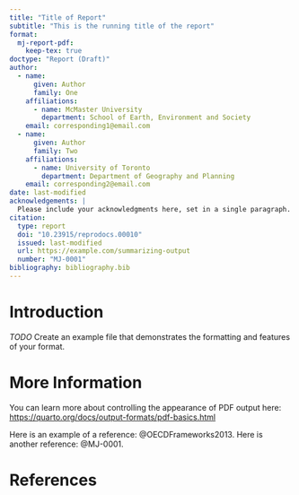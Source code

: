 ```yaml
---
title: "Title of Report"
subtitle: "This is the running title of the report"
format:
  mj-report-pdf: 
    keep-tex: true
doctype: "Report (Draft)"
author:
  - name:
      given: Author
      family: One
    affiliations: 
      - name: McMaster University
        department: School of Earth, Environment and Society
    email: corresponding1@email.com
  - name:
      given: Author
      family: Two
    affiliations: 
      - name: University of Toronto
        department: Department of Geography and Planning
    email: corresponding2@email.com  
date: last-modified
acknowledgements: | 
  Please include your acknowledgments here, set in a single paragraph. Please do not include any acknowledgments in the Supporting Information, or anywhere else in the manuscript.
citation:
  type: report
  doi: "10.23915/reprodocs.00010"
  issued: last-modified
  url: https://example.com/summarizing-output
  number: "MJ-0001"
bibliography: bibliography.bib
---
```


# Introduction

*TODO* Create an example file that demonstrates the formatting and features of your format.

# More Information

You can learn more about controlling the appearance of PDF output here: <https://quarto.org/docs/output-formats/pdf-basics.html>

Here is an example of a reference: @OECDFrameworks2013. Here is another reference: @MJ-0001.

\newpage

# References

<!-- 
\bibsplit[2]

Use \bibsplit to split the references from the body of the text. Value "[2]" represents the number of reference in the left column (Note: Please avoid single column figures & tables on this page.) -->

:::{#refs}

:::

<!-- 
DO NOT EDIT BELOW THIS COMMENT
-->

\newpage

```{=tex}
% LAST PAGE
% This page is left blank on purpose

% Set style for this page
\thispagestyle{empty}

% Council logo at bottom
\begin{center}
    \begin{figure}[b]
        \includegraphics[width=\textwidth]{images/sshrc-canada-banner.png}
    \end{figure}    
\end{center}
```